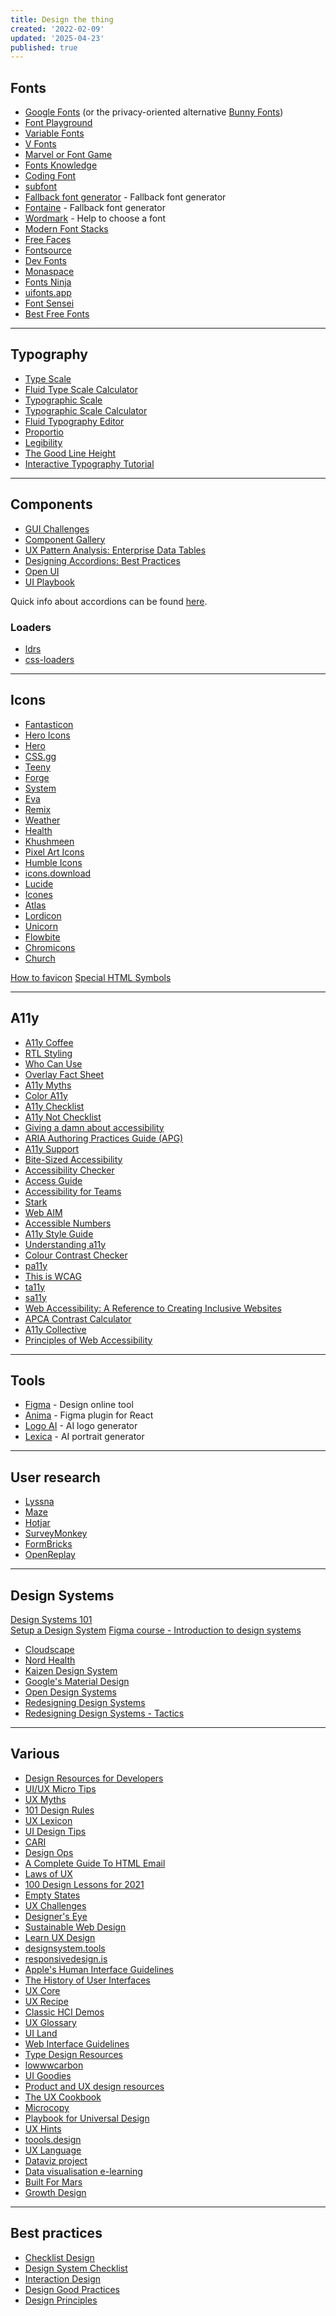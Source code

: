 ```yaml
---
title: Design the thing
created: '2022-02-09'
updated: '2025-04-23'
published: true
---
```


## Fonts

- [Google Fonts](https://fonts.google.com) (or the privacy-oriented alternative [Bunny Fonts](https://fonts.bunny.net))
- [Font Playground](https://play.typedetail.com)
- [Variable Fonts](https://variablefonts.io)
- [V Fonts](https://v-fonts.com)
- [Marvel or Font Game](https://marvel-or-font.web.app)
- [Fonts Knowledge](https://fonts.google.com/knowledge)
- [Coding Font](https://www.codingfont.com)
- [subfont](https://github.com/Munter/subfont)
- [Fallback font generator](https://screenspan.net/fallback) - Fallback font generator
- [Fontaine](https://github.com/unjs/fontaine) - Fallback font generator
- [Wordmark](https://wordmark.it) - Help to choose a font
- [Modern Font Stacks](https://modernfontstacks.com)
- [Free Faces](https://www.freefaces.gallery)
- [Fontsource](https://fontsource.org)
- [Dev Fonts](https://devfonts.gafi.dev)
- [Monaspace](https://monaspace.githubnext.com)
- [Fonts Ninja](https://fonts.ninja)
- [uifonts.app](https://www.uifonts.app)
- [Font Sensei](https://fontsensei.com)
- [Best Free Fonts](https://bestfreefonts.com)

---

## Typography

- [Type Scale](https://typescale.com)
- [Fluid Type Scale Calculator](https://www.fluid-type-scale.com)
- [Typographic Scale](https://spencermortensen.com/articles/typographic-scale)
- [Typographic Scale Calculator](https://www.layoutgridcalculator.com/type-scale)
- [Fluid Typography Editor](https://modern-fluid-typography.vercel.app)
- [Proportio](https://proportio.app)
- [Legibility](https://legible-typography.com/en)
- [The Good Line Height](https://www.thegoodlineheight.com)
- [Interactive Typography Tutorial](https://learnui.design/tools/typography-tutorial.html)

---

## Components

- [GUI Challenges](https://web.dev/shows/gui-challenges)
- [Component Gallery](https://component.gallery)
- [UX Pattern Analysis: Enterprise Data Tables](https://www.pencilandpaper.io/articles/ux-pattern-analysis-enterprise-data-tables)
- [Designing Accordions: Best Practices](https://blog.prototypr.io/designing-the-accordion-best-practices-3c1bd54bf26e)
- [Open UI](https://open-ui.org)
- [UI Playbook](https://uiplaybook.dev)

Quick info about accordions can be found [here](https://uxdesign.cc/ui-cheat-sheet-accordions-3e88f0d4dfee).

### Loaders

- [ldrs](https://uiball.com/ldrs)
- [css-loaders](https://css-loaders.com)

---

## Icons

- [Fantasticon](https://github.com/tancredi/fantasticon)
- [Hero Icons](https://heroicons.dev)
- [Hero](https://heroicons.com)
- [CSS.gg](https://github.com/astrit/css.gg)
- [Teeny](https://teenyicons.com)
- [Forge](https://icons.theforgesmith.com)
- [System](https://systemuicons.com)
- [Eva](https://akveo.github.io/eva-icons)
- [Remix](https://remixicon.com)
- [Weather](https://erikflowers.github.io/weather-icons)
- [Health](https://healthicons.org)
- [Khushmeen](https://khushmeen.com/icons.html)
- [Pixel Art Icons](https://pixelarticons.com)
- [Humble Icons](https://humbleicons.com)
- [icons.download](https://icons.download)
- [Lucide](https://lucide.dev)
- [Icones](https://icones.js.org)
- [Atlas](https://github.com/Vectopus/Atlas-icons-font)
- [Lordicon](https://lordicon.com)
- [Unicorn](https://unicornicons.com)
- [Flowbite](https://flowbite.com/icons)
- [Chromicons](https://lifeomic.github.io/chromicons.com)
- [Church](https://icons.church)

[How to favicon](https://evilmartians.com/chronicles/how-to-favicon-in-2021-six-files-that-fit-most-needs)
[Special HTML Symbols](https://symbl.revend.group)

---

## A11y

- [A11y Coffee](https://a11y.coffee)
- [RTL Styling](https://rtlstyling.com)
- [Who Can Use](https://whocanuse.com)
- [Overlay Fact Sheet](https://overlayfactsheet.com)
- [A11y Myths](https://a11ymyths.com)
- [Color A11y](https://stephaniewalter.design/blog/color-accessibility-tools-resources-to-design-inclusive-products)
- [A11y Checklist](https://www.a11yproject.com/checklist)
- [A11y Not Checklist](https://not-checklist.intopia.digital)
- [Giving a damn about accessibility](https://www.accessibility.uxdesign.cc)
- [ARIA Authoring Practices Guide (APG)](https://www.w3.org/WAI/ARIA/apg/patterns)
- [A11y Support](https://a11ysupport.io)
- [Bite-Sized Accessibility](https://bite-sized-a11y.com)
- [Accessibility Checker](https://www.accessibilitychecker.org)
- [Access Guide](https://www.accessguide.io)
- [Accessibility for Teams](https://digital.gov/guides/accessibility-for-teams)
- [Stark](https://www.getstark.co)
- [Web AIM](https://webaim.org)
- [Accessible Numbers](https://accessiblenumbers.com)
- [A11y Style Guide](https://a11y-style-guide.com/style-guide)
- [Understanding a11y](https://www.understandingaccessibility.com)
- [Colour Contrast Checker](https://colourcontrast.cc)
- [pa11y](https://github.com/pa11y/pa11y)
- [This is WCAG](https://thisiswcag.com)
- [ta11y](https://www.ta11y.org)
- [sa11y](https://github.com/ryersondmp/sa11y)
- [Web Accessibility: A Reference to Creating Inclusive Websites](https://stackdiary.com/web-accessibility)
- [APCA Contrast Calculator](https://www.myndex.com/APCA)
- [A11y Collective](https://www.a11y-collective.com)
- [Principles of Web Accessibility](https://github.com/Heydon/principles-of-web-accessibility)

---

## Tools

- [Figma](https://www.figma.com) - Design online tool
- [Anima](https://www.animaapp.com/figma) - Figma plugin for React
- [Logo AI](https://www.logoai.com) - AI logo generator
- [Lexica](https://lexica.art) - AI portrait generator

---

## User research

- [Lyssna](https://www.lyssna.com/)
- [Maze](https://maze.co)
- [Hotjar](https://www.hotjar.com)
- [SurveyMonkey](https://www.surveymonkey.com)
- [FormBricks](https://formbricks.com)
- [OpenReplay](https://openreplay.com)

---

## Design Systems

[Design Systems 101](https://www.nngroup.com/articles/design-systems-101)  
[Setup a Design System](https://thedesignsystem.guide)
[Figma course - Introduction to design systems](https://help.figma.com/hc/en-us/articles/14552901442839-Overview-Introduction-to-design-systems)

- [Cloudscape](https://cloudscape.design)
- [Nord Health](https://nordhealth.design)
- [Kaizen Design System](https://cultureamp.design)
- [Google's Material Design](https://m3.material.io)
- [Open Design Systems](https://www.designsystems.com/open-design-systems)
- [Redesigning Design Systems](https://redesigningdesign.systems/component-process/getting-started.html)
- [Redesigning Design Systems - Tactics](https://redesigningdesign.systems/tactics/all-tactics)

---

## Various

- [Design Resources for Developers](https://github.com/bradtraversy/design-resources-for-developers)
- [UI/UX Micro Tips](https://uxdesign.cc/ui-ux-micro-tips-the-ultimate-collection-a07d56c9e98)
- [UX Myths](https://uxmyths.com)
- [101 Design Rules](https://www.wearecollins.com/ideas/101-design-rules)
- [UX Lexicon](https://www.curiositytank.com/ux-lexicon)
- [UI Design Tips](https://www.uidesign.tips/ui-tips)
- [CARI](https://cari.institute)
- [Design Ops](https://www.nngroup.com/articles/design-ops-study-guide)
- [A Complete Guide To HTML Email](https://www.smashingmagazine.com/2021/04/complete-guide-html-email-templates-tools)
- [Laws of UX](https://lawsofux.com)
- [100 Design Lessons for 2021](https://trends.uxdesign.cc)
- [Empty States](https://emptystat.es)
- [UX Challenges](https://uxtools.co/challenges)
- [Designer's Eye](https://avark.agency/designers-eye)
- [Sustainable Web Design](https://sustainablewebdesign.org)
- [Learn UX Design](https://start.uxdesign.cc)
- [designsystem.tools](https://www.designsystem.tools)
- [responsivedesign.is](https://responsivedesign.is)
- [Apple's Human Interface Guidelines](https://developer.apple.com/design/human-interface-guidelines/guidelines/overview)
- [The History of User Interfaces](https://history.user-interface.io)
- [UX Core](https://keepsimple.io/uxcore)
- [UX Recipe](https://uxrecipe.github.io)
- [Classic HCI Demos](https://jackrusher.com/classic-ux)
- [UX Glossary](https://builtformars.com/ux-glossary)
- [UI Land](https://ui.land)
- [Web Interface Guidelines](https://rauno.me/interfaces)
- [Type Design Resources](https://typedesignresources.com)
- [lowwwcarbon](https://lowwwcarbon.com)
- [UI Goodies](https://uigoodies.com)
- [Product and UX design resources](https://www.degreeless.design)
- [The UX Cookbook](https://theuxcookbook.com)
- [Microcopy](https://www.microcopy.me)
- [Playbook for Universal Design](https://universaldesignguide.com)
- [UX Hints](https://uxhints.com)
- [toools.design](https://www.toools.design)
- [UX Language](https://www.uxlanguage.com)
- [Dataviz project](https://datavizproject.com)
- [Data visualisation e-learning](https://analysisfunction.civilservice.gov.uk/support/communicating-analysis/introduction-to-data-visualisation-e-learning/)
- [Built For Mars](https://builtformars.com/)
- [Growth Design](https://growth.design/)

---

## Best practices

- [Checklist Design](https://www.checklist.design)
- [Design System Checklist](https://www.designsystemchecklist.com)
- [Interaction Design](https://ixdchecklist.com)
- [Design Good Practices](https://goodpractices.design)
- [Design Principles](https://principles.design)
